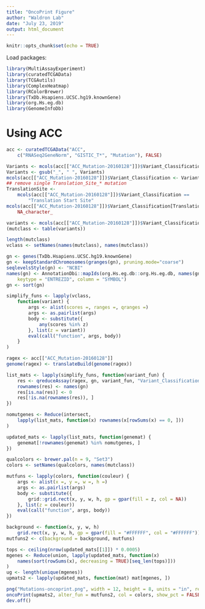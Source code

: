 ```yaml
---
title: "OncoPrint Figure"
author: "Waldron Lab"
date: "July 23, 2019"
output: html_document
---
```


```r
knitr::opts_chunk$set(echo = TRUE)
```
Load packages:

```r
library(MultiAssayExperiment)
library(curatedTCGAData)
library(TCGAutils)
library(ComplexHeatmap)
library(RColorBrewer)
library(TxDb.Hsapiens.UCSC.hg19.knownGene)
library(org.Hs.eg.db)
library(GenomeInfoDb)
```

# Using ACC

```r
acc <- curatedTCGAData("ACC",
    c("RNASeq2GeneNorm", "GISTIC_T*", "Mutation"), FALSE)
```

```r
Variants <- mcols(acc[["ACC_Mutation-20160128"]])$Variant_Classification
Variants <- gsub("_", " ", Variants)
mcols(acc[["ACC_Mutation-20160128"]])$Variant_Classification <- Variants
## remove single Translation_Site_* mutation
TranslationSite <-
    mcols(acc[["ACC_Mutation-20160128"]])$Variant_Classification ==
        "Translation Start Site"
mcols(acc[["ACC_Mutation-20160128"]])$Variant_Classification[TranslationSite] <-
    NA_character_

variants <- mcols(acc[["ACC_Mutation-20160128"]])$Variant_Classification
(mutclass <- table(variants))

length(mutclass)
vclass <- setNames(names(mutclass), names(mutclass))
```

```r
gn <- genes(TxDb.Hsapiens.UCSC.hg19.knownGene)
gn <- keepStandardChromosomes(granges(gn), pruning.mode="coarse")
seqlevelsStyle(gn) <- "NCBI"
names(gn) <- AnnotationDbi::mapIds(org.Hs.eg.db::org.Hs.eg.db, names(gn),
    keytype = "ENTREZID", column = "SYMBOL")
gn <- sort(gn)

simplify_funs <- lapply(vclass,
    function(variant) {
        args <- alist(scores =, ranges =, qranges =)
        args <- as.pairlist(args)
        body <- substitute({
            any(scores %in% z)
        }, list(z = variant))
        eval(call("function", args, body))
    }
)

ragex <- acc[["ACC_Mutation-20160128"]]
genome(ragex) <- translateBuild(genome(ragex))

list_mats <- lapply(simplify_funs, function(variant_fun) {
    res <- qreduceAssay(ragex, gn, variant_fun, "Variant_Classification")
    rownames(res) <- names(gn)
    res[is.na(res)] <- 0
    res[!is.na(rownames(res)), ]
})

nomutgenes <- Reduce(intersect,
    lapply(list_mats, function(x) rownames(x[rowSums(x) == 0, ]))
)

updated_mats <- lapply(list_mats, function(genemat) {
    genemat[!rownames(genemat) %in% nomutgenes, ]
})
```

```r
qualcolors <- brewer.pal(n = 9, "Set3")
colors <- setNames(qualcolors, names(mutclass))
```

```r
mutfuns <- lapply(colors, function(couleur) {
    args <- alist(x =, y =, w =, h =)
    args <- as.pairlist(args)
    body <- substitute({
        grid::grid.rect(x, y, w, h, gp = gpar(fill = z, col = NA))
    }, list(z = couleur))
    eval(call("function", args, body))
})

background <- function(x, y, w, h)
    grid.rect(x, y, w, h, gp = gpar(fill = "#FFFFFF", col = "#FFFFFF"))
mutfuns2 <- c(background = background, mutfuns)
```

```r
tops <- ceiling(nrow(updated_mats[[1]]) * 0.0005)
mgenes <- Reduce(union, lapply(updated_mats, function(x)
    names(sort(rowSums(x), decreasing = TRUE)[seq_len(tops)]))
)
ug <- length(unique(mgenes))
upmats2 <- lapply(updated_mats, function(mat) mat[mgenes, ])
```

```r
png("Mutations-oncoprint.png", width = 12, height = 8, units = "in", res = 300)
oncoPrint(upmats2, alter_fun = mutfuns2, col = colors, show_pct = FALSE)
dev.off()
```

